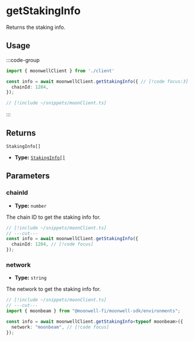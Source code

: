 
# getStakingInfo

Returns the staking info.

## Usage

:::code-group

```ts twoslash [example.ts]
import { moonwellClient } from './client'

const info = await moonwellClient.getStakingInfo({ // [!code focus:3]
  chainId: 1284,
});
```

```ts twoslash [client.ts] filename="client.ts"
// [!include ~/snippets/moonClient.ts]
```

:::

## Returns

```
StakingInfo[]
```

- **Type:** [`StakingInfo[]`](/docs/glossary/types#stakinginfo)


## Parameters

### chainId

- **Type:** `number`

The chain ID to get the staking info for.

```ts twoslash
// [!include ~/snippets/moonClient.ts]
// ---cut---
const info = await moonwellClient.getStakingInfo({
  chainId: 1284, // [!code focus]
});
```

<NetworkParameterInfo />

### network

- **Type:** `string`

The network to get the staking info for.

```ts twoslash
// [!include ~/snippets/moonClient.ts]
// ---cut---
import { moonbeam } from "@moonwell-fi/moonwell-sdk/environments";

const info = await moonwellClient.getStakingInfo<typeof moonbeam>({
  network: "moonbeam", // [!code focus]
});
```
